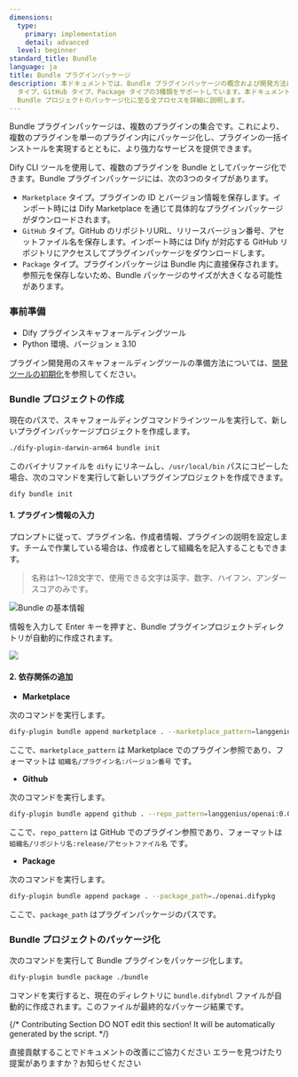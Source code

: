 ```yaml
---
dimensions:
  type:
    primary: implementation
    detail: advanced
  level: beginner
standard_title: Bundle
language: ja
title: Bundle プラグインパッケージ
description: 本ドキュメントでは、Bundle プラグインパッケージの概念および開発方法について解説します。Bundle プラグインパッケージは、複数のプラグインを一つに統合することができ、Marketplace
  タイプ、GitHub タイプ、Package タイプの3種類をサポートしています。本ドキュメントでは、Bundle プロジェクトの作成、さまざまなタイプの依存関係の追加、および
  Bundle プロジェクトのパッケージ化に至る全プロセスを詳細に説明します。
---
```


Bundle プラグインパッケージは、複数のプラグインの集合です。これにより、複数のプラグインを単一のプラグイン内にパッケージ化し、プラグインの一括インストールを実現するとともに、より強力なサービスを提供できます。

Dify CLI ツールを使用して、複数のプラグインを Bundle としてパッケージ化できます。Bundle プラグインパッケージには、次の3つのタイプがあります。

*   `Marketplace` タイプ。プラグインの ID とバージョン情報を保存します。インポート時には Dify Marketplace を通じて具体的なプラグインパッケージがダウンロードされます。
*   `GitHub` タイプ。GitHub のリポジトリURL、リリースバージョン番号、アセットファイル名を保存します。インポート時には Dify が対応する GitHub リポジトリにアクセスしてプラグインパッケージをダウンロードします。
*   `Package` タイプ。プラグインパッケージは Bundle 内に直接保存されます。参照元を保存しないため、Bundle パッケージのサイズが大きくなる可能性があります。

### 事前準備

*   Dify プラグインスキャフォールディングツール
*   Python 環境、バージョン ≥ 3.10

プラグイン開発用のスキャフォールディングツールの準備方法については、[開発ツールの初期化](initialize-development-tools.md)を参照してください。

### Bundle プロジェクトの作成

現在のパスで、スキャフォールディングコマンドラインツールを実行して、新しいプラグインパッケージプロジェクトを作成します。

```bash
./dify-plugin-darwin-arm64 bundle init
```

このバイナリファイルを `dify` にリネームし、`/usr/local/bin` パスにコピーした場合、次のコマンドを実行して新しいプラグインプロジェクトを作成できます。

```bash
dify bundle init
```

#### 1. プラグイン情報の入力

プロンプトに従って、プラグイン名、作成者情報、プラグインの説明を設定します。チームで作業している場合は、作成者として組織名を記入することもできます。

> 名称は1～128文字で、使用できる文字は英字、数字、ハイフン、アンダースコアのみです。

![Bundle の基本情報](https://assets-docs.dify.ai/2024/12/03a1c4cdc72213f09523eb1b40832279.png)

情報を入力して Enter キーを押すと、Bundle プラグインプロジェクトディレクトリが自動的に作成されます。

![](https://assets-docs.dify.ai/2024/12/356d1a8201fac3759bf01ee64e79a52b.png)

#### 2. 依存関係の追加

*   **Marketplace**

次のコマンドを実行します。

```bash
dify-plugin bundle append marketplace . --marketplace_pattern=langgenius/openai:0.0.1
```

ここで、`marketplace_pattern` は Marketplace でのプラグイン参照であり、フォーマットは `組織名/プラグイン名:バージョン番号` です。

*   **Github**

次のコマンドを実行します。

```bash
dify-plugin bundle append github . --repo_pattern=langgenius/openai:0.0.1/openai.difypkg
```

ここで、`repo_pattern` は GitHub でのプラグイン参照であり、フォーマットは `組織名/リポジトリ名:release/アセットファイル名` です。

*   **Package**

次のコマンドを実行します。

```bash
dify-plugin bundle append package . --package_path=./openai.difypkg
```

ここで、`package_path` はプラグインパッケージのパスです。

### Bundle プロジェクトのパッケージ化

次のコマンドを実行して Bundle プラグインをパッケージ化します。

```bash
dify-plugin bundle package ./bundle
```

コマンドを実行すると、現在のディレクトリに `bundle.difybndl` ファイルが自動的に作成されます。このファイルが最終的なパッケージ結果です。

{/*
Contributing Section
DO NOT edit this section!
It will be automatically generated by the script.
*/}

<CardGroup cols="2">
    <Card
        title="このページを編集する"
        icon="pen-to-square"
        href="https://github.com/langgenius/dify-docs-mintlify/edit/main/plugin_dev_ja/9241-bundle.mdx"
    >
        直接貢献することでドキュメントの改善にご協力ください
    </Card>
    <Card
        title="問題を報告する"
        icon="github"
        href="https://github.com/langgenius/dify-docs-mintlify/issues/new?title=ドキュメントの問題%3A%20bun&body=%23%23%20問題の説明%0A%3C%21--%20発見した問題について簡単に説明してください%20--%3E%0A%0A%23%23%20ページリンク%0Ahttps%3A%2F%2Fgithub.com%2Flanggenius%2Fdify-docs-mintlify%2Fblob%2Fmain%2Fplugin_dev_ja%2F9241-bundle.mdx%0A%0A%23%23%20提案される変更%0A%3C%21--%20特定の変更案がある場合は、ここで説明してください%20--%3E%0A%0A%3C%21--%20ドキュメントの品質向上にご協力いただきありがとうございます！%20--%3E"
    >
        エラーを見つけたり提案がありますか？お知らせください
    </Card>
</CardGroup>
